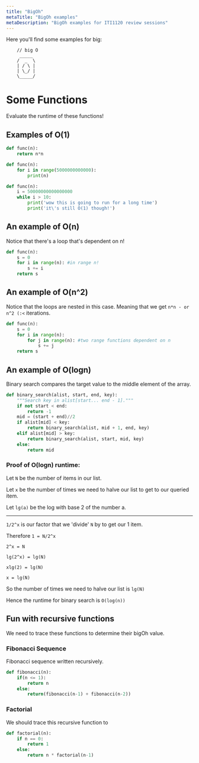 ```yaml
---
title: "BigOh"
metaTitle: "BigOh examples"
metaDescription: "BigOh examples for ITI1120 review sessions"
---
```


Here you'll find some examples for big:

```
    // big O  
     _____
    /  _  \
    | / \ |
    | \_/ |
    \_____/
```

# Some Functions

Evaluate the runtime of these functions!

## Examples of O(1)

```python
def func(n):
    return n*n

def func(n):
    for i in range(5000000000000):
        print(n)

def func(n):
    i = 50000000000000000
    while i > 10:
        print('wow this is going to run for a long time')
        print('it\'s still O(1) though!')
```

## An example of O(n)

Notice that there's a loop that's dependent on n!

```python
def func(n):
	s = 0
	for i in range(n): #in range n! 
		s += i
	return s
```

## An example of O(n^2)

Notice that the loops are nested in this case. Meaning that we get `n*n - or n^2 (:<` iterations.

```python
def func(n):
	s = 0
	for i in range(n):
		for j in range(n): #two range functions dependent on n
			s += j
	return s
```

## An example of O(logn)

Binary search compares the target value to the middle element of the array.

```python
def binary_search(alist, start, end, key):
    """Search key in alist[start... end - 1]."""
    if not start < end:
        return -1
    mid = (start + end)//2
    if alist[mid] < key:
        return binary_search(alist, mid + 1, end, key)
    elif alist[mid] > key:
        return binary_search(alist, start, mid, key)
    else:
        return mid
```

### Proof of O(logn) runtime:

Let `N` be the number of items in our list.

Let `x` be the number of times we need to halve our list to get to our queried item.

Let `lg(a)` be the log with base 2 of the number a.

------------------

`1/2^x` is our factor that we 'divide' `N` by to get our 1 item.


Therefore `1 = N/2^x`
          
`2^x = N`
          
`lg(2^x) = lg(N)`
          
`xlg(2) = lg(N)`
          
`x = lg(N)`

So the number of times we need to halve our list is `lg(N)`

Hence the runtime for binary search is `O(log(n))`

## Fun with recursive functions

We need to trace these functions to determine their bigOh value.

### Fibonacci Sequence

Fibonacci sequence written recursively.

```python
def fibonacci(n):
    if(n <= 1):
        return n
    else:
        return(fibonacci(n-1) + fibonacci(n-2))
```

### Factorial

We should trace this recursive function to 

```python
def factorial(n):
    if n == 0:
        return 1
    else:
        return n * factorial(n-1)
```